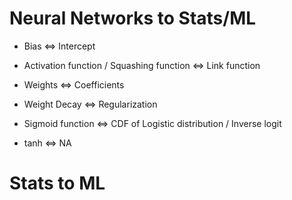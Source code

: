 # Neural Networks to Stats/ML

* Bias <=> Intercept
* Activation function / Squashing function <=> Link function
* Weights <=> Coefficients
* Weight Decay <=> Regularization

* Sigmoid function <=> CDF of Logistic distribution / Inverse logit
* tanh <=> NA

# Stats to ML
